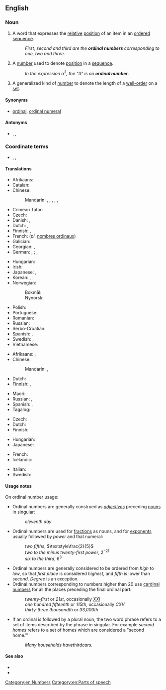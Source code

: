 {{also|ordinal-number}}
==English==
{{wikipedia}}

===Noun===
{{en-noun}}

# {{lb|en|grammar}} A word that expresses the [[relative]] [[position]] of an item in an [[ordered]] [[sequence]].
#: ''First, second and third are the '''ordinal numbers''' corresponding to one, two and three.''
# {{lb|en|arithmetic}} A [[number]] used to denote [[position]] in a [[sequence]].
#: ''In the expression a<sup>3</sup>, the "3" is an '''ordinal number'''.''
# {{lb|en|mathematics}} A generalized kind of [[number]] to denote the length of a [[well-order]] on a [[set]].

====Synonyms====
* {{sense|grammar}} [[ordinal]], [[ordinal numeral]]

====Antonyms====
* {{sense|grammar}} {{l|en|cardinal}}, {{l|en|cardinal number}}, {{l|en|cardinal numeral}}

===Coordinate terms===
* {{sense|grammar}} {{l|en|cardinal number}}, {{l|en|distributive number}}, {{l|en|multiplier}}

====Translations====
{{trans-top|grammar: word used to denote relative position in a sequence}}
* Afrikaans: {{t-check|af|rangtelwoord}}
* Catalan: {{t|ca|nombre ordinal|m}}
* Chinese:
*: Mandarin: {{t+|cmn|順序數|sc=Hani}}, {{t+|cmn|顺序数|tr=shùnxùshù|sc=Hani}}, {{t+|cmn|序數}}, {{t+|cmn|序数|tr=xùshù}}, {{t+|cmn|序數詞}}, {{t+|cmn|序数词|tr=xùshùcí}}
* Crimean Tatar: {{t|crh|sıra sayısı}}
* Czech: {{t|cs|řadová číslovka|f}}
* Danish: {{t|da|ordinaltal|n}}, {{t+|da|ordenstal|n}}
* Dutch: {{t-check|nl|ranggetal|n}}, {{t+|nl|rangtelwoord|n}}
* Finnish: {{t|fi|järjestyslukusana}}, {{t|fi|ordinaalilukusana}}
* French: {{t|fr|nombre ordinal|m}} (''pl.'' [[nombres ordinaux]])
* Galician: {{t|gl|número ordinal|m}}
* Georgian: {{t|ka|რიგობითი რიცხვითი სახელი|sc=Geor}}, {{t|ka|რიგითი რიცხვითი სახელი}}
* German: {{t+|de|Ordnungszahl|f}}, {{t+|de|Ordnungszahlwort|n}}; {{t|de|Ordinale|n}}, {{t+|de|Ordinalzahl|f}}
{{trans-mid}}
* Hungarian: {{t+|hu|sorszámnév}}
* Irish: {{t-check|ga|orduimhir|f}}
* Japanese: {{t|ja|序数詞|tr=じょすうし, josūshi}}, {{t+|ja|序数|tr=じょすう, josū|sc=Jpan}}
* Korean: {{t+|ko|서수}}, {{t+|ko|서수사}}
* Norwegian:
*: Bokmål: {{t+|nb|ordenstall|n}}
*: Nynorsk: {{t-check|nn|rekkjetal|n}}
* Polish: {{t+|pl|liczebnik porządkowy|m-in}}
* Portuguese: {{t|pt|[[número]] [[ordinal]]|m}}
* Romanian: {{t-check|ro|număr ordinal|n}}
* Russian: {{t+|ru|поря́дковое числи́тельное|n}}
* Serbo-Croatian: {{t|sh|redni broj}}
* Spanish: {{t-check|es|ordinal|m}}, {{t-check|es|adjetivo ordinal|m}}
* Swedish: {{t+|sv|ordningstal}}, {{t-check|sv|ordinaltal}}
* Vietnamese: {{t-check|vi|số thứ tự}}
{{trans-bottom}}

{{trans-top|arithmetic: number used to denote position in a sequence}}
* Afrikaans: {{t-check|af|ranggetal}}, {{t-check|af|ordinale getal}}
* Chinese:
*: Mandarin: {{t+|cmn|序數|sc=Hani}}, {{t+|cmn|序数|tr=xùshù|sc=Hani}}
* Dutch: {{t-check|nl|ranggetal|n}}
* Finnish: {{t+|fi|järjestysluku}}, {{t+|fi|ordinaaliluku}}
{{trans-mid}}
* Maori: {{t|mi|tau raupapa }}
* Russian: {{t+|ru|поря́дковый но́мер|m}}, {{t+|ru|но́мер|m}}
* Spanish: {{t-check|es|ordinal|m}}, {{t+check|es|número ordinal|m}}
* Tagalog: {{t|tl|bilang na panunod}}
{{trans-bottom}}

{{trans-top|generalized kind of number to denote the length of a well-order on a set}}
* Czech: {{t|cs|ordinální číslo|n}}
* Dutch: {{t|nl|ranggetal|n}}
* Finnish: {{t|fi|ordinaali}}
{{trans-mid}}
* Hungarian: {{t+|hu|rendszám}}
* Japanese: {{t|ja|順序数|tr=じゅんじょすう, junjosū|sc=Jpan}}
{{trans-bottom}}

{{checktrans-top}}
* French: {{t+check|fr|ordinal|m}}
* Icelandic: {{t+check|is|raðtala|f}}
{{trans-mid}}
* Italian: {{t-check|it|numero ordinale|m}}
* Swedish: {{t-check|sv|ordinaltal}}
{{trans-bottom}}

====Usage notes====
On ordinal number usage:
* Ordinal numbers are generally construed as ''[[adjective]]s'' preceding {{lb|en|countable}} [[noun]]s in singular:
*: ''eleventh day''
* Ordinal numbers are used for [[fraction]]s as {{lb|en|countable}} nouns, and for [[exponent]]s usually followed by ''power'' and that numeral:
*: ''two fifths'', <math>\textstyle\frac{2}{5}</math>
*: ''two to the minus twenty-first power'', <math>2^{-21}</math>
*: ''six to the third'', <math>6^3</math>
* Ordinal numbers are generally considered to be ordered from ''high'' to ''low'', so that ''first place'' is considered ''highest'', and ''fifth'' is lower than ''second''. ''Degree'' is an exception.
* Ordinal numbers corresponding to numbers higher than 20 use [[cardinal number]]s for all the places preceding the final ordinal part:
*: ''twenty-first'' or ''21st'', occasionally ''[[XXI]]''
*: ''one hundred fifteenth'' or ''115th'', occasionally ''CXV''
*: ''thirty-three thousandth'' or ''33,000th''
* If an ordinal is followed by a plural noun, the two word phrase refers to a set of items described by the phrase in singular. For example ''second homes'' refers to a set of homes which are considered a "second home."''
*: ''Many households have ''third'' cars.''

====See also====
* {{l|en|numeral}}
* {{l|en|zeroth}}

[[Category:en:Numbers]]
[[Category:en:Parts of speech]]
